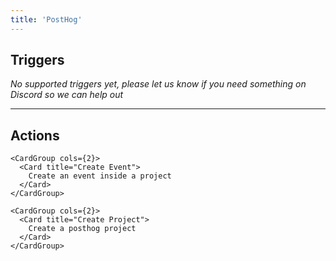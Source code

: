 ```yaml
---
title: 'PostHog'
---
```


## Triggers

*No supported triggers yet, please let us know if you need something on Discord so we can help out* 


---

## Actions


    <CardGroup cols={2}>
      <Card title="Create Event">
        Create an event inside a project
      </Card>
    </CardGroup>
  
    <CardGroup cols={2}>
      <Card title="Create Project">
        Create a posthog project
      </Card>
    </CardGroup>
  
